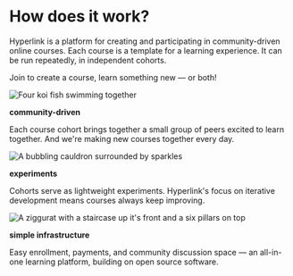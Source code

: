 
<Box gap={64} padding={32}>

<Box width={700} ma>

# How does it work?
Hyperlink is a platform for creating and participating in community-driven
online courses. Each course is a template for a learning experience. It can be
run repeatedly, in independent cohorts.

Join to create a course, learn something new — or both!

</Box>

<LandingPageFeatures min={200}>

<div>

![Four koi fish swimming together](/img/landing/Community.png)

**community-driven**

Each course cohort brings together a small group of peers excited to learn together. And we're making new courses together every day.

</div>

<div>

![A bubbling cauldron surrounded by sparkles](/img/landing/Experiment.png)

**experiments**

Cohorts serve as lightweight experiments. Hyperlink's focus on iterative development means courses always keep improving.

</div>

<div>


![A ziggurat with a staircase up it's front and a six pillars on top](/img/landing/Infrastructure.png)

**simple infrastructure**

Easy enrollment, payments, and community discussion space — an all-in-one learning platform, building on open source software.

</div>

</LandingPageFeatures>

</Box>
